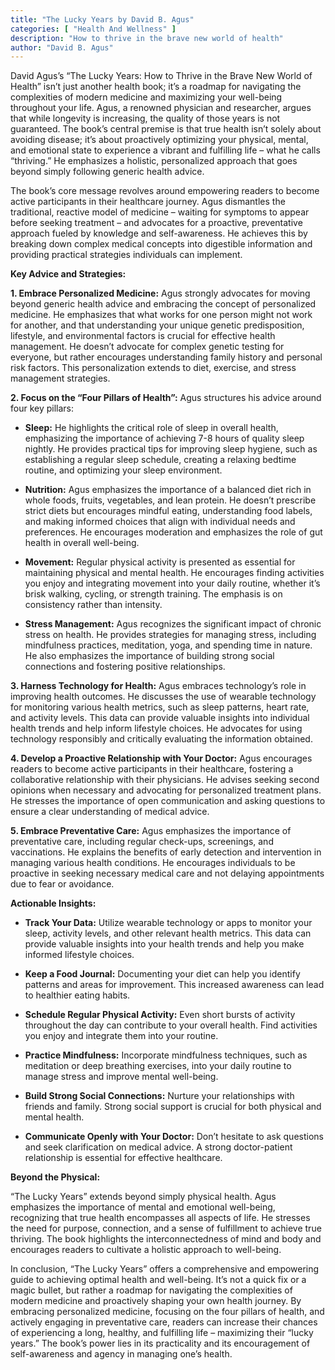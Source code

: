 ```yaml
---
title: "The Lucky Years by David B. Agus"
categories: [ "Health And Wellness" ]
description: "How to thrive in the brave new world of health"
author: "David B. Agus"
---
```

David Agus's "The Lucky Years: How to Thrive in the Brave New World of Health" isn't just another health book; it's a roadmap for navigating the complexities of modern medicine and maximizing your well-being throughout your life.  Agus, a renowned physician and researcher, argues that while longevity is increasing, the quality of those years is not guaranteed.  The book's central premise is that true health isn't solely about avoiding disease; it's about proactively optimizing your physical, mental, and emotional state to experience a vibrant and fulfilling life – what he calls "thriving."  He emphasizes a holistic, personalized approach that goes beyond simply following generic health advice.

The book's core message revolves around empowering readers to become active participants in their healthcare journey.  Agus dismantles the traditional, reactive model of medicine – waiting for symptoms to appear before seeking treatment – and advocates for a proactive, preventative approach fueled by knowledge and self-awareness.  He achieves this by breaking down complex medical concepts into digestible information and providing practical strategies individuals can implement.

**Key Advice and Strategies:**

**1.  Embrace Personalized Medicine:**  Agus strongly advocates for moving beyond generic health advice and embracing the concept of personalized medicine.  He emphasizes that what works for one person might not work for another, and that understanding your unique genetic predisposition, lifestyle, and environmental factors is crucial for effective health management. He doesn't advocate for complex genetic testing for everyone, but rather encourages understanding family history and personal risk factors.  This personalization extends to diet, exercise, and stress management strategies.

**2.  Focus on the "Four Pillars of Health":** Agus structures his advice around four key pillars:

* **Sleep:**  He highlights the critical role of sleep in overall health, emphasizing the importance of achieving 7-8 hours of quality sleep nightly.  He provides practical tips for improving sleep hygiene, such as establishing a regular sleep schedule, creating a relaxing bedtime routine, and optimizing your sleep environment.

* **Nutrition:**  Agus emphasizes the importance of a balanced diet rich in whole foods, fruits, vegetables, and lean protein. He doesn't prescribe strict diets but encourages mindful eating, understanding food labels, and making informed choices that align with individual needs and preferences.  He encourages moderation and emphasizes the role of gut health in overall well-being.

* **Movement:**  Regular physical activity is presented as essential for maintaining physical and mental health.  He encourages finding activities you enjoy and integrating movement into your daily routine, whether it's brisk walking, cycling, or strength training.  The emphasis is on consistency rather than intensity.

* **Stress Management:**  Agus recognizes the significant impact of chronic stress on health.  He provides strategies for managing stress, including mindfulness practices, meditation, yoga, and spending time in nature. He also emphasizes the importance of building strong social connections and fostering positive relationships.

**3.  Harness Technology for Health:**  Agus embraces technology's role in improving health outcomes.  He discusses the use of wearable technology for monitoring various health metrics, such as sleep patterns, heart rate, and activity levels.  This data can provide valuable insights into individual health trends and help inform lifestyle choices.  He advocates for using technology responsibly and critically evaluating the information obtained.

**4.  Develop a Proactive Relationship with Your Doctor:**  Agus encourages readers to become active participants in their healthcare, fostering a collaborative relationship with their physicians.  He advises seeking second opinions when necessary and advocating for personalized treatment plans.  He stresses the importance of open communication and asking questions to ensure a clear understanding of medical advice.

**5.  Embrace Preventative Care:**  Agus emphasizes the importance of preventative care, including regular check-ups, screenings, and vaccinations.  He explains the benefits of early detection and intervention in managing various health conditions. He encourages individuals to be proactive in seeking necessary medical care and not delaying appointments due to fear or avoidance.


**Actionable Insights:**

* **Track Your Data:**  Utilize wearable technology or apps to monitor your sleep, activity levels, and other relevant health metrics. This data can provide valuable insights into your health trends and help you make informed lifestyle choices.

* **Keep a Food Journal:**  Documenting your diet can help you identify patterns and areas for improvement.  This increased awareness can lead to healthier eating habits.

* **Schedule Regular Physical Activity:**  Even short bursts of activity throughout the day can contribute to your overall health.  Find activities you enjoy and integrate them into your routine.

* **Practice Mindfulness:**  Incorporate mindfulness techniques, such as meditation or deep breathing exercises, into your daily routine to manage stress and improve mental well-being.

* **Build Strong Social Connections:**  Nurture your relationships with friends and family. Strong social support is crucial for both physical and mental health.

* **Communicate Openly with Your Doctor:**  Don't hesitate to ask questions and seek clarification on medical advice.  A strong doctor-patient relationship is essential for effective healthcare.


**Beyond the Physical:**

"The Lucky Years" extends beyond simply physical health.  Agus emphasizes the importance of mental and emotional well-being, recognizing that true health encompasses all aspects of life.  He stresses the need for purpose, connection, and a sense of fulfillment to achieve true thriving. The book highlights the interconnectedness of mind and body and encourages readers to cultivate a holistic approach to well-being.

In conclusion, "The Lucky Years" offers a comprehensive and empowering guide to achieving optimal health and well-being.  It's not a quick fix or a magic bullet, but rather a roadmap for navigating the complexities of modern medicine and proactively shaping your own health journey.  By embracing personalized medicine, focusing on the four pillars of health, and actively engaging in preventative care, readers can increase their chances of experiencing a long, healthy, and fulfilling life – maximizing their "lucky years."  The book's power lies in its practicality and its encouragement of self-awareness and agency in managing one's health.

